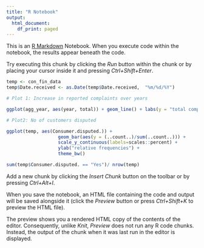 ---
title: "R Notebook"
output:
  html_document:
    df_print: paged
---

This is an [R Markdown](http://rmarkdown.rstudio.com) Notebook. When you execute code within the notebook, the results appear beneath the code. 

Try executing this chunk by clicking the *Run* button within the chunk or by placing your cursor inside it and pressing *Ctrl+Shift+Enter*. 

```{r}
temp <- con_fin_data
temp$Date.received <- as.Date(temp$Date.received,  "%m/%d/%Y")

# Plot 1: Increase in reported complaints over years

ggplot(agg_year, aes(year, total)) + geom_line() + labs(y = "total complaints received")

# Plot2: No of customers disputed

ggplot(temp, aes(Consumer.disputed.)) + 
                   geom_bar(aes(y = (..count..)/sum(..count..))) + 
                   scale_y_continuous(labels=scales::percent) +
                   ylab("relative frequencies") + 
                   theme_bw()

sum(temp$Consumer.disputed. == "Yes")/ nrow(temp)


```

Add a new chunk by clicking the *Insert Chunk* button on the toolbar or by pressing *Ctrl+Alt+I*.

When you save the notebook, an HTML file containing the code and output will be saved alongside it (click the *Preview* button or press *Ctrl+Shift+K* to preview the HTML file).

The preview shows you a rendered HTML copy of the contents of the editor. Consequently, unlike *Knit*, *Preview* does not run any R code chunks. Instead, the output of the chunk when it was last run in the editor is displayed.

